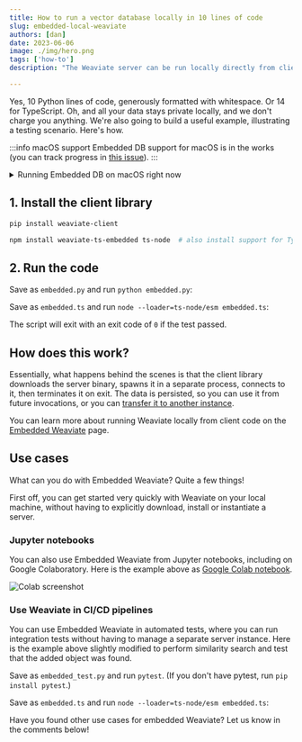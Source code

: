 ```yaml
---
title: How to run a vector database locally in 10 lines of code
slug: embedded-local-weaviate
authors: [dan]
date: 2023-06-06
image: ./img/hero.png
tags: ['how-to']
description: "The Weaviate server can be run locally directly from client code"

---
```



Yes, 10 Python lines of code, generously formatted with whitespace. Or 14 for TypeScript. Oh, and all your data stays private locally, and we don't charge you anything. We're also going to build a useful example, illustrating a testing scenario. Here's how.

<!-- truncate -->

:::info macOS support
Embedded DB support for macOS is in the works (you can track progress in [this issue](https://github.com/weaviate/weaviate-python-client/issues/239)).
:::

<details>
  <summary>Running Embedded DB on macOS right now</summary>

   You can use a Linux Docker image to follow along, for example if you want to dry-run a CI/CD pipeline. [Install Docker](https://docs.docker.com/desktop/install/mac-install/), then run this command to land in a bash Linux prompt:

<Tabs groupId="languages">
  <TabItem value="py" label="Python">

  ```shell
  docker run -it --name wembed -v "$PWD":/usr/src/myapp -w /usr/src/myapp python /bin/bash
  ```

  </TabItem>

  <TabItem value="ts" label="TypeScript">

  ```shell
  docker run -it --name wembed -v "$PWD":/usr/src/myapp -w /usr/src/myapp node /bin/bash
  ```

  </TabItem>
</Tabs>

  This will create a Docker container named `wembed` and will map your current directory to `/usr/src/myapp` in the container. From then on, the remaining steps will be the same.
</details>


## 1. Install the client library

<Tabs groupId="languages">
  <TabItem value="py" label="Python">

  ```bash
  pip install weaviate-client
  ```

  </TabItem>

  <TabItem value="ts" label="TypeScript">

  ```bash
  npm install weaviate-ts-embedded ts-node  # also install support for TypeScript
  ```

  </TabItem>
</Tabs>


## 2. Run the code

<Tabs groupId="languages">
  <TabItem value="py" label="Python">

  Save as `embedded.py` and run `python embedded.py`:
  <br/>

  <FilteredTextBlock
    text={PyCode}
    startMarker="# START 10lines"
    endMarker="# END 10lines"
    language="py"
  />
  </TabItem>

  <TabItem value="ts" label="TypeScript">

  Save as `embedded.ts` and run `node --loader=ts-node/esm embedded.ts`:
  <br/>

  <FilteredTextBlock
    text={TSCode}
    startMarker="// START 10lines"
    endMarker="// END 10lines"
    language="js"
  />
  </TabItem>
</Tabs>

The script will exit with an exit code of `0` if the test passed.


## <i class="fa-solid fa-screwdriver-wrench"></i> How does this work?

Essentially, what happens behind the scenes is that the client library downloads the server binary, spawns it in a separate process, connects to it, then terminates it on exit. The data is persisted, so you can use it from future invocations, or you can [transfer it to another instance](/developers/weaviate/manage-data/read-all-objects/#restore-to-a-target-instance).

You can learn more about running Weaviate locally from client code on the [Embedded Weaviate](/developers/weaviate/installation/embedded/) page.


## <i class="fa-solid fa-lightbulb"></i> Use cases

What can you do with Embedded Weaviate? Quite a few things!

First off, you can get started very quickly with Weaviate on your local machine, without having to explicitly download, install or instantiate a server.


### Jupyter notebooks

You can also use Embedded Weaviate from Jupyter notebooks, including on Google Colaboratory. Here is the example above as [Google Colab notebook](https://colab.research.google.com/drive/1XAJc9OvkKhsJRmheqWZmjYU707dqEIl8?usp=sharing).

  ![Colab screenshot](./img/colab.png)

### Use Weaviate in CI/CD pipelines

You can use Embedded Weaviate in automated tests, where you can run integration tests without having to manage a separate server instance. Here is the example above slightly modified to perform similarity search and test that the added object was found.

<Tabs groupId="languages">
  <TabItem value="py" label="Python">

  Save as `embedded_test.py` and run `pytest`. (If you don't have pytest, run `pip install pytest`.)
  <br/>

  <FilteredTextBlock
    text={PyCode}
    startMarker="# START TestExample"
    endMarker="# END TestExample"
    language="py"
  />
  </TabItem>

  <TabItem value="ts" label="TypeScript">

  Save as `embedded.ts` and run `node --loader=ts-node/esm embedded.ts`:
  <br/>

  <FilteredTextBlock
    text={TSCode}
    startMarker="// START TestExample"
    endMarker="// END TestExample"
    language="js"
  />
  </TabItem>
</Tabs>

Have you found other use cases for embedded Weaviate? Let us know in the comments below!



<WhatNext />
